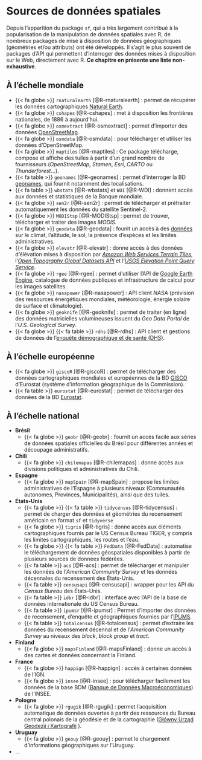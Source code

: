 # Sources de données spatiales

Depuis l'apparition du package `sf`, qui a très largement contribué à la popularisation de la manipulation de données spatiales avec R, de nombreux packages de mise à disposition de données géographiques (géométries et/ou attributs) ont été développés. Il s'agit le plus souvent de packages d'API qui permettent d'interroger des données mises à disposition sur le Web, directement avec R. **Ce chapitre en présente une liste non-exhaustive**.

## À l'échelle mondiale

- {{< fa globe >}} `rnaturalearth` [@R-rnaturalearth] : permet de récupérer les données cartographiques [Natural Earth](https://www.naturalearthdata.com/).   
- {{< fa globe >}} `cshapes` [@R-cshapes] : met à disposition les frontières nationales, de 1886 à aujourd'hui.  
- {{< fa globe >}} `osmextract` [@R-osmextract] : permet d'importer des données [OpenStreetMap](https://www.openstreetmap.org/).   
- {{< fa globe >}} `osmdata` [@R-osmdata] : pour télécharger et utiliser les données d'OpenStreetMap.
- {{< fa globe >}} `maptiles` [@R-maptiles] : Ce package télécharge, compose et affiche des tuiles à partir d'un grand nombre de fournisseurs (*OpenStreetMap*, *Stamen*, *Esri*, *CARTO* ou *Thunderforest*...).   
- {{< fa table >}} `geonames` [@R-geonames] : permet d'interroger la BD [geonames](http://www.geonames.org/), qui fournit notamment des localisations.
- {{< fa table >}} `wbstats` [@R-wbstats] et `WDI` [@R-WDI] : donnent accès aux données et statistiques de la Banque mondiale.   
- {{< fa globe >}} `sen2r` [@R-sen2r] : permet de télécharger et prétraiter automatiquement les données du satellite Sentinel-2.   
- {{< fa globe >}} `MODIStsp` [@R-MODIStsp] : permet de trouver, télécharger et traiter des images *MODIS*.
- {{< fa globe >}} `geodata` [@R-geodata] : founit un accès à des [données](https://github.com/rspatial/geodata) sur le climat, l'altitude, le sol, la présence d'espèces et les limites administratives. 
- {{< fa globe >}} `elevatr` [@R-elevatr] : donne accès à des données d'élévation mises à disposition par [*Amazon Web Services Terrain Tiles*](https://registry.opendata.aws/terrain-tiles/), l'[*Open Topography Global Datasets API*](https://opentopography.org/developers/) et l'[*USGS Elevation Point Query Service*](https://nationalmap.gov/epqs/).
- {{< fa globe >}} `rgee` [@R-rgee] : permet d'utiliser l'API de [Google Earth Engine](https://www.google.com/intl/fr_in/earth/education/tools/google-earth-engine/), catalogue de données publiques et infrastructure de calcul pour les images satellites.   
- {{< fa globe >}} `nasapower` [@R-nasapower] : API client *NASA* (prévision des ressources énergétiques mondiales, météorologie, énergie solaire de surface et climatologie). 
- {{< fa globe >}} `geoknife` [@R-geoknife] : permet de traiter (en ligne) des données matricielles volumineuses issuent du *Geo Data Portal* de l'*U.S. Geological Survey*.
- {{< fa globe >}} {{< fa table >}} `rdhs` [@R-rdhs] : API client et gestions de données de l'[enquête démographique et de santé (DHS)](https://dhsprogram.com/).




## À l'échelle européenne

- {{< fa globe >}} `giscoR` [@R-giscoR] : permet de télécharger des données cartographiques mondiales et européennes de la BD [GISCO](https://ec.europa.eu/eurostat/web/gisco) d'Eurostat (système d'information géographique de la Commission). 
- {{< fa table >}} `eurostat` [@R-eurostat] : permet de télécharger des données de la BD [Eurostat](https://ec.europa.eu/eurostat).    
  


## À l'échelle national



- **Brésil**
  - {{< fa globe >}} `geobr` [@R-geobr] : fournit un accès facile aux séries de données spatiales officielles du Brésil pour différentes années et découpage administratifs. 
- **Chili**
  - {{< fa globe >}} `chilemapas` [@R-chilemapas] : donne accès aux  divisions politiques et administratives du Chili. 
- **Espagne** 
  - {{< fa globe >}} `mapSpain` [@R-mapSpain] : propose les limites administratives de l'Espagne à plusieurs niveaux (Communautés autonomes, Provinces, Municipalités), ainsi que des tuiles.
- **États-Unis**
  - {{< fa globe >}} {{< fa table >}} `tidycensus` [@R-tidycensus] : permet de charger des données et géométries du recensement américain en format `sf` et `tidyverse`
  - {{< fa globe >}} `tigris` [@R-tigris] : donne accès aux éléments cartographiques fournis par le US Census Bureau TIGER, y compris les limites cartographiques, les routes et l'eau.
  - {{< fa globe >}} {{< fa table >}} `FedData` [@R-FedData] : automatise le téléchargement de données géospatiales disponibles à partir de plusieurs sources de données fédérées.
  - {{< fa table >}} `acs` [@R-acs] : permet de télécharger et manipuler les données de l'*American Community Survey* et les données décennales du recensement des États-Unis.
  - {{< fa table >}} `censusapi` [@R-censusapi] : wrapper pour les API du *Census Bureau* des États-Unis.
  - {{< fa table >}} `idbr` [@R-idbr] : interface avec l'API de la base de données internationale du US Census Bureau.  
  - {{< fa table >}} `ipumsr` [@R-ipumsr] : Permet d'importer des données de recensement, d'enquête et géographiques fournies par l'[IPUMS](https://www.ipums.org/).
  - {{< fa table >}} `totalcensus` [@R-totalcensus] : permet d'extraire les données du recensement décennal et de l'*American Community Survey* au niveaux des *block*, *block group* et *tract*.
- **Finland**
  - {{< fa globe >}} `mapsFinland` [@R-mapsFinland] : donne un accès à des cartes et données concernant la Finland.
- **France**
  - {{< fa globe >}} `happign` [@R-happign] : accès à certaines données de l'IGN.
  - {{< fa globe >}} `insee` [@R-insee] : pour télécharger facilement les données de la base BDM ([Banque de Données Macroéconomiques](https://www.data.gouv.fr/fr/reuses/insee-package-r/)) de l'INSEE.
- **Pologne**
  - {{< fa globe >}} `rgugik` [@R-rgugik] : permet l'acquisition automatique de données ouvertes à partir des ressources du Bureau central polonais de la géodésie et de la cartographie ([Główny Urząd Geodezji i Kartografii](https://www.gov.pl/web/gugik) ).  
- **Uruguay**
  - {{< fa globe >}} `geouy` [@R-geouy] : permet le chargement d'informations géographiques sur l'Uruguay.
- ...





